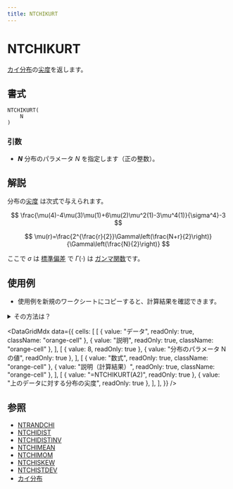 ```yaml
---
title: NTCHIKURT
---
```



# NTCHIKURT

[カイ分布](https://www.ntrand.com/jp/chi-distribution/)の[尖度](https://www.ntrand.com/jp/glossary/#local_kurtosis)を返します。

## 書式

```excel
NTCHIKURT(
    N
)
```

### 引数

- **_N_** 分布のパラメータ $N$ を指定します（正の整数）。

## 解説

分布の[尖度](https://www.ntrand.com/jp/glossary/#local_kurtosis) は次式で与えられます。

$$
\frac{\mu(4)-4\mu(3)\mu(1)+6\mu(2)\mu^2(1)-3\mu^4(1)}{\sigma^4}-3
$$

$$
\mu(r)=\frac{2^{\frac{r}{2}}\Gamma\left(\frac{N+r}{2}\right)}{\Gamma\left(\frac{N}{2}\right)}
$$

ここで $\sigma$ は [標準偏差](https://www.ntrand.com/glossary/#local_standard_deviation) で $\Gamma(\cdot)$ は [ガンマ関数](https://www.ntrand.com/glossary/#local_Gamma)です。

## 使用例

- 使用例を新規のワークシートにコピーすると、計算結果を確認できます。

<details>
<summary>その方法は？</summary>

1.  新しいブックまたはワークシートを作成します。
2.  ヘルプ トピックにある使用例を選択します（行番号および列番号を除く）。

    ![Selecting an example from Help](./../../assets/functions/HowToCopy.png)

    ヘルプから使用例を選択する

3.  Ctrl キーを押しながら C キーを押します。
4.  ワークシートのセル A1 を選択し、Ctrl キーを押しながら V キーを押します。
5.  計算結果と結果を返す数式の表示を切り替えるには、Ctrl キーを押しながら ` (アクサン グラーブ) キーを押すか、または [ツール] メニューの [ワークシート分析] をポイントし、[ワークシート分析モード] をクリックします。

</details>

<DataGridMdx
  data={{
    cells: [
      [
        { value: "データ", readOnly: true, className: "orange-cell" },
        { value: "説明", readOnly: true, className: "orange-cell" },
      ],
      [
        { value: 8, readOnly: true },
        { value: "分布のパラメータ N の値", readOnly: true },
      ],
      [
        { value: "数式", readOnly: true, className: "orange-cell" },
        { value: "説明（計算結果）", readOnly: true, className: "orange-cell" },
      ],
      [
        { value: "=NTCHIKURT(A2)", readOnly: true },
        { value: "上のデータに対する分布の尖度", readOnly: true },
      ],
    ],
  }}
/>

## 参照

- [NTRANDCHI](https://www.ntrand.com/jp/ntrandchi/)
- [NTCHIDIST](https://www.ntrand.com/jp/ntchidist/)
- [NTCHIDISTINV](https://www.ntrand.com/jp/ntchidistinv/)
- [NTCHIMEAN](https://www.ntrand.com/jp/ntchimean/)
- [NTCHIMOM](https://www.ntrand.com/jp/ntchimom/)
- [NTCHISKEW](https://www.ntrand.com/jp/ntchiskew/)
- [NTCHISTDEV](https://www.ntrand.com/jp/ntchistdev/)
- [カイ分布](https://www.ntrand.com/jp/chi-distribution/)
